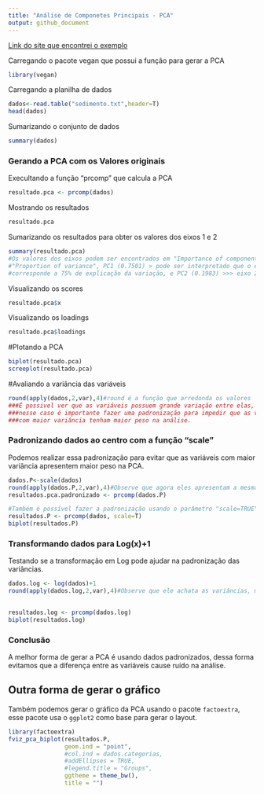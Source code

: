 ```yaml
---
title: "Análise de Componetes Principais - PCA"
output: github_document
---
```

[Link do site que encontrei o exemplo](https://sites.google.com/site/tutorialdeanalisesestatisticas/topicos/estatistica-multivariada/analise-de-componentes-principais-pca/tutorial-1-1)

Carregando o pacote vegan que possui a função para gerar a PCA
```r
library(vegan)
```

Carregando a planilha de dados
```r
dados<-read.table("sedimento.txt",header=T)
head(dados)
```

Sumarizando o conjunto de dados
```r
summary(dados)
```

### Gerando a PCA com os Valores originais

Execultando a função "prcomp" que calcula a PCA
```r
resultado.pca <- prcomp(dados)
```

Mostrando os resultados
```r
resultado.pca
```

Sumarizando os resultados para obter os valores dos eixos 1 e 2
```r
summary(resultado.pca)
#Os valores dos eixos podem ser encontrados em "Importance of components" >>>
#"Proportion of variance", PC1 (0.7501) > pode ser interpretado que o eixo 1 
#corresponde a 75% de explicação da variação, e PC2 (0.1983) >>> eixo 2 = 20%.
```



Visualizando os scores
```r
resultado.pca$x
```

Visualizando os loadings
```r
resultado.pca$loadings
```

#Plotando a PCA
```r
biplot(resultado.pca)
screeplot(resultado.pca)
```

#Avaliando a variância das variáveis
```r
round(apply(dados,2,var),4)#round é a função que arredonda os valores
###É possivel ver que as variáveis possuem grande variação entre elas,
###nesse caso é importante fazer uma padronização para impedir que as variáveis
###com maior variância tenham maior peso na análise.
```

### Padronizando dados ao centro com a função "scale"

Podemos realizar essa padronização para evitar que as variáveis com maior variância apresentem maior peso na PCA.
```r
dados.P<-scale(dados)
round(apply(dados.P,2,var),4)#Observe que agora eles apresentam a mesma variância 
resultados.pca.padronizado <- prcomp(dados.P)

#Também é possível fazer a padronização usando o parâmetro "scale=TRUE", na função "prcomp"
resultados.P <- prcomp(dados, scale=T)
biplot(resultados.P)

```

### Transformando dados para Log(x)+1

Testando se a transformação em Log pode ajudar na padronização das variâncias.
```r
dados.log <- log(dados)+1
round(apply(dados.log,2,var),4)#Observe que ele achata as variâncias, mas ainda continuam muito diferentes.
                              

resultados.log <- prcomp(dados.log)
biplot(resultados.log)
```


### Conclusão

A melhor forma de gerar a PCA é usando dados padronizados, dessa forma evitamos que a diferença entre as variáveis cause ruído na análise.


## Outra forma de gerar o gráfico

Também podemos gerar o gráfico da PCA usando o pacote ```factoextra```, esse pacote usa o ```ggplot2``` como base para gerar o layout.  
```r
library(factoextra)
fviz_pca_biplot(resultados.P,
                geom.ind = "point",
                #col.ind = dados.categorias, 
                #addEllipses = TRUE,
                #legend.title = "Groups", 
                ggtheme = theme_bw(),
                title = "")
```











